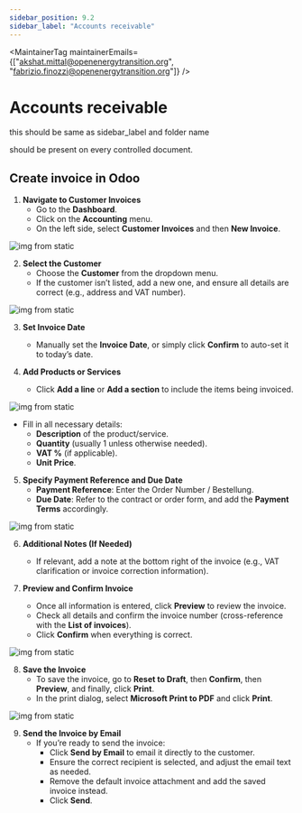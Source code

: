 ```yaml
---
sidebar_position: 9.2
sidebar_label: "Accounts receivable"
---
```



<MaintainerTag maintainerEmails={["akshat.mittal@openenergytransition.org", "fabrizio.finozzi@openenergytransition.org"]} />

# Accounts receivable
this should be same as sidebar_label and folder name

<ControlledDocBanner />

should be present on every controlled document.

## Create invoice in Odoo


1. **Navigate to Customer Invoices**
   - Go to the **Dashboard**.
   - Click on the **Accounting** menu.
   - On the left side, select **Customer Invoices** and then **New Invoice**.

![img from static](/img/Odoo_new_invoice.png)

2. **Select the Customer**
   - Choose the **Customer** from the dropdown menu.
   - If the customer isn’t listed, add a new one, and ensure all details are correct (e.g., address and VAT number).

![img from static](/img/Odoo_add_details_invoice.png)

3. **Set Invoice Date**
   - Manually set the **Invoice Date**, or simply click **Confirm** to auto-set it to today’s date.

4. **Add Products or Services**
   - Click **Add a line** or **Add a section** to include the items being invoiced.

![img from static](/img/Odoo_add_line.png)

   - Fill in all necessary details:
     - **Description** of the product/service.
     - **Quantity** (usually 1 unless otherwise needed).
     - **VAT %** (if applicable).
     - **Unit Price**.

5. **Specify Payment Reference and Due Date**
   - **Payment Reference**: Enter the Order Number / Bestellung.
   - **Due Date**: Refer to the contract or order form, and add the **Payment Terms** accordingly.

![img from static](/img/Odoo_payment_ref.png)

6. **Additional Notes (If Needed)**
   - If relevant, add a note at the bottom right of the invoice (e.g., VAT clarification or invoice correction information).

7. **Preview and Confirm Invoice**
   - Once all information is entered, click **Preview** to review the invoice.
   - Check all details and confirm the invoice number (cross-reference with the **List of invoices**).
   - Click **Confirm** when everything is correct.

![img from static](/img/Odoo_confirm.png)


8. **Save the Invoice**
   - To save the invoice, go to **Reset to Draft**, then **Confirm**, then **Preview**, and finally, click **Print**.
   - In the print dialog, select **Microsoft Print to PDF** and click **Print**.

 ![img from static](/img/Odoo_print.png)  

9. **Send the Invoice by Email**
   - If you’re ready to send the invoice:
     - Click **Send by Email** to email it directly to the customer.
     - Ensure the correct recipient is selected, and adjust the email text as needed.
     - Remove the default invoice attachment and add the saved invoice instead.
     - Click **Send**.